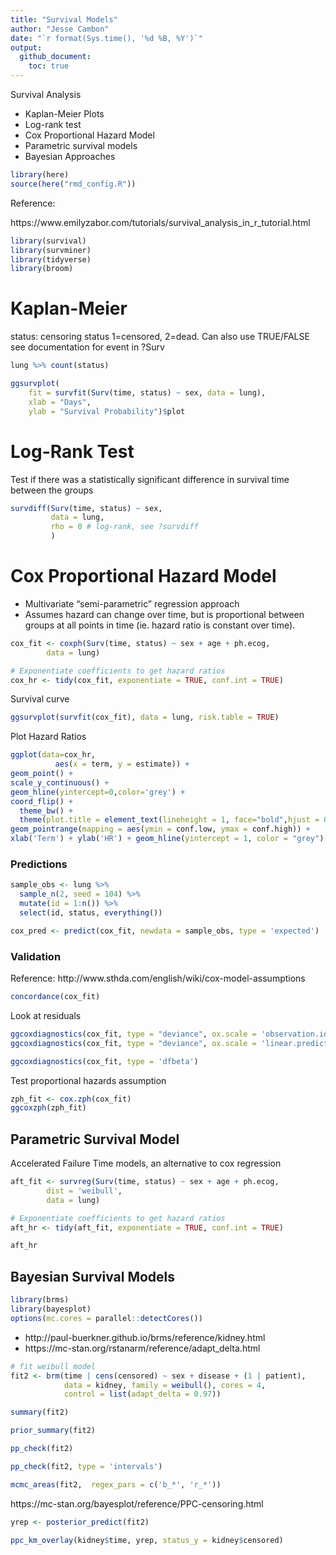 ```yaml
---
title: "Survival Models"
author: "Jesse Cambon"
date: "`r format(Sys.time(), '%d %B, %Y')`"
output:
  github_document:
    toc: true
---
```


Survival Analysis 

* Kaplan-Meier Plots
* Log-rank test
* Cox Proportional Hazard Model
* Parametric survival models
* Bayesian Approaches

```r
library(here)
source(here("rmd_config.R"))
```

Reference:

https://www.emilyzabor.com/tutorials/survival_analysis_in_r_tutorial.html


```r
library(survival)
library(survminer)
library(tidyverse)
library(broom)
```


# Kaplan-Meier 

status: censoring status 1=censored, 2=dead. Can also use TRUE/FALSE see documentation for
event in ?Surv

```r
lung %>% count(status)
```


```r
ggsurvplot(
    fit = survfit(Surv(time, status) ~ sex, data = lung), 
    xlab = "Days", 
    ylab = "Survival Probability")$plot
```

# Log-Rank Test

Test if there was a statistically significant difference in survival time between the groups

```r
survdiff(Surv(time, status) ~ sex, 
         data = lung, 
         rho = 0 # log-rank, see ?survdiff
         )
```

# Cox Proportional Hazard Model

* Multivariate "semi-parametric" regression approach
* Assumes hazard can change over time, but is proportional between groups at all points in time (ie. hazard ratio is constant over time).


```r
cox_fit <- coxph(Surv(time, status) ~ sex + age + ph.ecog,
        data = lung)

# Exponentiate coefficients to get hazard ratios
cox_hr <- tidy(cox_fit, exponentiate = TRUE, conf.int = TRUE)
```

Survival curve

```r
ggsurvplot(survfit(cox_fit), data = lung, risk.table = TRUE)
```

Plot Hazard Ratios

```r
ggplot(data=cox_hr,
          aes(x = term, y = estimate)) +
geom_point() +
scale_y_continuous() +
geom_hline(yintercept=0,color='grey') +
coord_flip() +
  theme_bw() +
  theme(plot.title = element_text(lineheight = 1, face="bold",hjust = 0.5)) +
geom_pointrange(mapping = aes(ymin = conf.low, ymax = conf.high)) + 
xlab('Term') + ylab('HR') + geom_hline(yintercept = 1, color = "grey")
```

### Predictions 

```r
sample_obs <- lung %>% 
  sample_n(2, seed = 104) %>%
  mutate(id = 1:n()) %>%
  select(id, status, everything())

cox_pred <- predict(cox_fit, newdata = sample_obs, type = 'expected')

```



### Validation

Reference: 
http://www.sthda.com/english/wiki/cox-model-assumptions 


```r
concordance(cox_fit)
```


Look at residuals

```r
ggcoxdiagnostics(cox_fit, type = "deviance", ox.scale = 'observation.id')
ggcoxdiagnostics(cox_fit, type = "deviance", ox.scale = 'linear.predictions')
```

```r
ggcoxdiagnostics(cox_fit, type = 'dfbeta')
```



Test proportional hazards assumption

```r
zph_fit <- cox.zph(cox_fit)
ggcoxzph(zph_fit)
```

## Parametric Survival Model

Accelerated Failure Time models, an alternative to cox regression

```r
aft_fit <- survreg(Surv(time, status) ~ sex + age + ph.ecog,
        dist = 'weibull',
        data = lung)

# Exponentiate coefficients to get hazard ratios
aft_hr <- tidy(aft_fit, exponentiate = TRUE, conf.int = TRUE)

aft_hr
```





## Bayesian Survival Models

```r
library(brms)
library(bayesplot)
options(mc.cores = parallel::detectCores())
```

- http://paul-buerkner.github.io/brms/reference/kidney.html
- https://mc-stan.org/rstanarm/reference/adapt_delta.html 

```r
# fit weibull model
fit2 <- brm(time | cens(censored) ~ sex + disease + (1 | patient), 
            data = kidney, family = weibull(), cores = 4, 
            control = list(adapt_delta = 0.97))
```


```r
summary(fit2)

prior_summary(fit2)
```



```r
pp_check(fit2)

pp_check(fit2, type = 'intervals')
```
```r
mcmc_areas(fit2,  regex_pars = c('b_*', 'r_*'))
```

https://mc-stan.org/bayesplot/reference/PPC-censoring.html

```r
yrep <- posterior_predict(fit2)
```


```r
ppc_km_overlay(kidney$time, yrep, status_y = kidney$censored)
```

